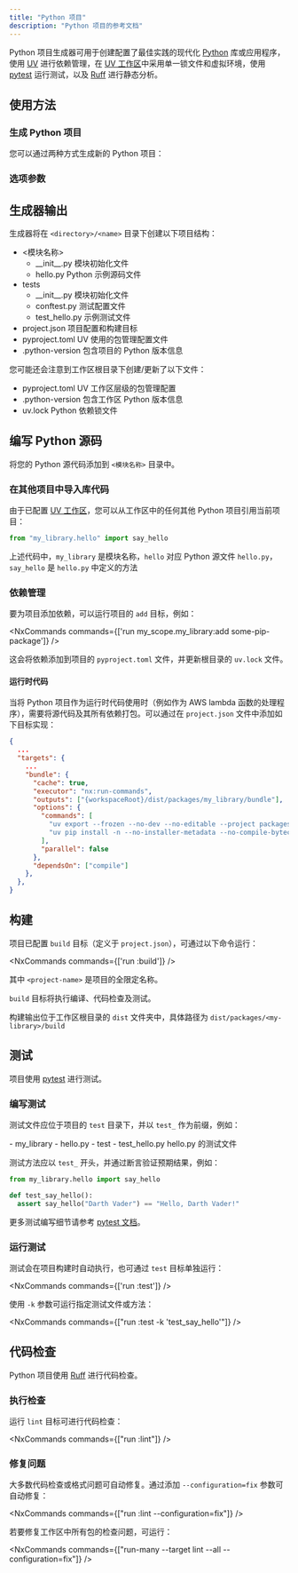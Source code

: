 ```yaml
---
title: "Python 项目"
description: "Python 项目的参考文档"
---
```





Python 项目生成器可用于创建配置了最佳实践的现代化 [Python](https://www.python.org/) 库或应用程序，使用 [UV](https://docs.astral.sh/uv/) 进行依赖管理，在 [UV 工作区](https://docs.astral.sh/uv/concepts/projects/workspaces/)中采用单一锁文件和虚拟环境，使用 [pytest](https://docs.pytest.org/en/stable/) 运行测试，以及 [Ruff](https://docs.astral.sh/ruff/) 进行静态分析。

## 使用方法

### 生成 Python 项目

您可以通过两种方式生成新的 Python 项目：

<RunGenerator generator="py#project" />

### 选项参数

<GeneratorParameters generator="py#project" />

## 生成器输出

生成器将在 `<directory>/<name>` 目录下创建以下项目结构：

<FileTree>

  - \<模块名称>
    - \_\_init\_\_.py 模块初始化文件
    - hello.py Python 示例源码文件
  - tests
    - \_\_init\_\_.py 模块初始化文件
    - conftest.py 测试配置文件
    - test_hello.py 示例测试文件
  - project.json 项目配置和构建目标
  - pyproject.toml UV 使用的包管理配置文件
  - .python-version 包含项目的 Python 版本信息

</FileTree>

您可能还会注意到工作区根目录下创建/更新了以下文件：

<FileTree>

  - pyproject.toml UV 工作区层级的包管理配置
  - .python-version 包含工作区 Python 版本信息
  - uv.lock Python 依赖锁文件

</FileTree>

## 编写 Python 源码

将您的 Python 源代码添加到 `<模块名称>` 目录中。

### 在其他项目中导入库代码

由于已配置 [UV 工作区](https://docs.astral.sh/uv/concepts/projects/workspaces/)，您可以从工作区中的任何其他 Python 项目引用当前项目：

```python title="packages/my_other_project/my_other_project/main.py"
from "my_library.hello" import say_hello
```

上述代码中，`my_library` 是模块名称，`hello` 对应 Python 源文件 `hello.py`，`say_hello` 是 `hello.py` 中定义的方法

### 依赖管理

要为项目添加依赖，可以运行项目的 `add` 目标，例如：

<NxCommands commands={['run my_scope.my_library:add some-pip-package']} />

这会将依赖添加到项目的 `pyproject.toml` 文件，并更新根目录的 `uv.lock` 文件。

#### 运行时代码

当将 Python 项目作为运行时代码使用时（例如作为 AWS lambda 函数的处理程序），需要将源代码及其所有依赖打包。可以通过在 `project.json` 文件中添加如下目标实现：

```json title="project.json"
{
  ...
  "targets": {
    ...
    "bundle": {
      "cache": true,
      "executor": "nx:run-commands",
      "outputs": ["{workspaceRoot}/dist/packages/my_library/bundle"],
      "options": {
        "commands": [
          "uv export --frozen --no-dev --no-editable --project packages/my_library -o dist/packages/my_library/bundle/requirements.txt",
          "uv pip install -n --no-installer-metadata --no-compile-bytecode --python-platform x86_64-manylinux2014 --python `uv python pin` --target dist/packages/my_library/bundle -r dist/packages/my_library/bundle/requirements.txt"
        ],
        "parallel": false
      },
      "dependsOn": ["compile"]
    },
  },
}
```

## 构建

项目已配置 `build` 目标（定义于 `project.json`），可通过以下命令运行：

<NxCommands commands={['run <project-name>:build']} />

其中 `<project-name>` 是项目的全限定名称。

`build` 目标将执行编译、代码检查及测试。

构建输出位于工作区根目录的 `dist` 文件夹中，具体路径为 `dist/packages/<my-library>/build`

## 测试

项目使用 [pytest](https://docs.pytest.org/en/stable/) 进行测试。

### 编写测试

测试文件应位于项目的 `test` 目录下，并以 `test_` 作为前缀，例如：

<FileTree>
  - my_library
    - hello.py
  - test
    - test_hello.py hello.py 的测试文件
</FileTree>

测试方法应以 `test_` 开头，并通过断言验证预期结果，例如：

```python title="test/test_hello.py"
from my_library.hello import say_hello

def test_say_hello():
  assert say_hello("Darth Vader") == "Hello, Darth Vader!"
```

更多测试编写细节请参考 [pytest 文档](https://docs.pytest.org/en/stable/how-to/assert.html#)。

### 运行测试

测试会在项目构建时自动执行，也可通过 `test` 目标单独运行：

<NxCommands commands={['run <project-name>:test']} />

使用 `-k` 参数可运行指定测试文件或方法：

<NxCommands commands={["run <project-name>:test -k 'test_say_hello'"]} />

## 代码检查

Python 项目使用 [Ruff](https://docs.astral.sh/ruff/) 进行代码检查。

### 执行检查

运行 `lint` 目标可进行代码检查：

<NxCommands commands={["run <project-name>:lint"]} />

### 修复问题

大多数代码检查或格式问题可自动修复。通过添加 `--configuration=fix` 参数可自动修复：

<NxCommands commands={["run <project-name>:lint --configuration=fix"]} />

若要修复工作区中所有包的检查问题，可运行：

<NxCommands commands={["run-many --target lint --all --configuration=fix"]} />